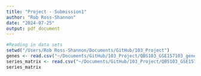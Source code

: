 ```yaml
---
title: "Project - Submission1"
author: "Rob Ross-Shannon"
date: "2024-07-25"
output: pdf_document
---
```


```r
#Reading in data sets
setwd("/Users/Rob Ross-Shannon/Documents/GitHub/103_Project")
genes <- read.csv("~/Documents/GitHub/103_Project/QBS103_GSE157103_genes.csv")
series_matrix <- read.csv("~/Documents/GitHub/103_Project/QBS103_GSE157103_series_matrix.csv")
series_matrix
```



